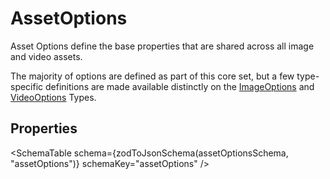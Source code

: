 

# AssetOptions

Asset Options define the base properties that are shared across all image and video assets.

The majority of options are defined as part of this core set, but a few type-specific definitions are made available distinctly on the [ImageOptions](/imageoptions) and [VideoOptions](/videooptions) Types.

## Properties

<SchemaTable
  schema={zodToJsonSchema(assetOptionsSchema, "assetOptions")}
  schemaKey="assetOptions"
/>
